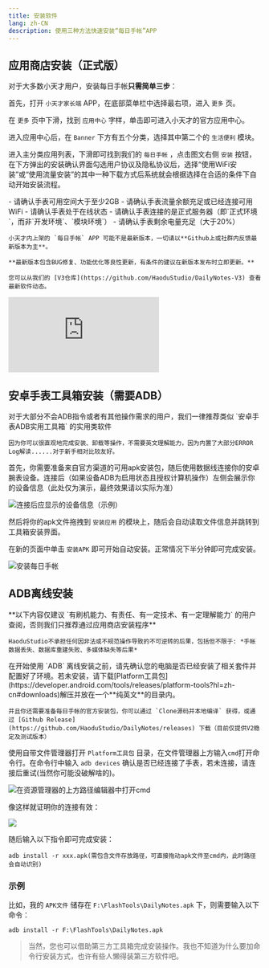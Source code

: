 ```yaml
---
title: 安装软件
lang: zh-CN
description: 使用三种方法快速安装“每日手帐”APP
---
```



## 应用商店安装（正式版）

对于大多数小天才用户，安装每日手帐**只需简单三步**：

首先，打开 `小天才家长端` APP，在底部菜单栏中选择最右项，进入 `更多` 页。

在 `更多` 页中下滑，找到 `应用中心` 字样，单击即可进入小天才的官方应用中心。

进入应用中心后，在 `Banner` 下方有五个分类，选择其中第二个的 `生活便利` 模块。

进入主分类应用列表，下滑即可找到我们的 `每日手帐` ，点击图文右侧 `安装` 按钮，在下方弹出的安装确认界面勾选用户协议及隐私协议后，选择“使用WiFi安装”或“使用流量安装”的其中一种下载方式后系统就会根据选择在合适的条件下自动开始安装流程。


<Aside title="安装前提示">
    - 请确认手表可用空间大于至少2GB
    - 请确认手表流量余额充足或已经连接可用WiFi
    - 请确认手表处于在线状态
    - 请确认手表连接的是正式服务器（即`正式环境`，而非`开发环境`、`模块环境`）
    - 请确认手表剩余电量充足（大于20%）
</Aside>

<Aside type="tip" title="请更新最新版本">

    小天才内上架的 `每日手帐` APP 可能不是最新版本，一切请以**Github上或社群内反馈最新版本为主**。

    **最新版本包含BUG修复、功能优化等良性更新，有条件的建议在新版本发布时立即更新。**

    您可以从我们的 [V3仓库](https://github.com/HaoduStudio/DailyNotes-V3) 查看最新软件动态。

</Aside>

<iframe id="dogePlayerFrame" src="https://player.dogecloud.com/web/player.html?vcode=5defbe4ccdf7fd68&userId=2491&autoPlay=false&inFrame=true" allowfullscreen="true" msallowfullscreen="true" webkitallowfullscreen="true" mozallowfullscreen="true" oallowfullscreen="true" allowtransparency="true" scrolling="no" frameborder="0" allow="accelerometer; autoplay; encrypted-media; gyroscope; picture-in-picture; fullscreen" referrerPolicy="unsafe-url"></iframe>

## 安卓手表工具箱安装（需要ADB）

<Aside title="为什么使用第三方工具箱安装软件？">
    对于大部分不会ADB指令或者有其他操作需求的用户，我们一律推荐类似 `安卓手表ADB实用工具箱` 的实用类软件

    因为你可以很直观地完成安装、卸载等操作，不需要英文理解能力，因为内置了大部分ERROR Log解读......对于新手相对比较友好。
</Aside>

首先，你需要准备来自官方渠道的可用apk安装包，随后使用数据线连接你的安卓腕表设备。连接后（如果设备ADB为启用状态且授权计算机操作）左侧会展示你的设备信息（此处仅为演示，最终效果请以实际为准）

![连接后应显示的设备信息（示例）](https://cn-sh.static.nextsay.cn/IMAGE/dailynotes_website_images_static/started/toolbox_screenshot_connect_device.png)

然后将你的apk文件拖拽到 `安装应用` 的模块上，随后会自动读取文件信息并跳转到工具箱安装界面。

在新的页面中单击 `安装APK` 即可开始自动安装。正常情况下半分钟即可完成安装。

![安装每日手帐](https://cn-sh.static.nextsay.cn/IMAGE/dailynotes_website_images_static/started/toolbox_screenshot_installapks.png)

## ADB离线安装

<Aside type="danger" title="破解安全警告">
    **以下内容仅建议 `有刷机能力、有责任、有一定技术、有一定理解能力` 的用户查阅，否则我们只推荐通过应用商店安装程序**

    HaoduStudio不承担任何因非法或不规范操作导致的不可逆转的后果，包括但不限于: *手帐数据丢失、数据库重建失败、多媒体缺失等后果*

</Aside>

<Aside type="tip" title="官方下载渠道">
    在开始使用 `ADB` 离线安装之前，请先确认您的电脑是否已经安装了相关套件并配置好了环境。若未安装，请下载[Platform工具包](https://developer.android.com/tools/releases/platform-tools?hl=zh-cn#downloads)解压并放在一个**纯英文**的目录内。

    并且你还需要准备每日手帐的官方安装包，你可以通过 `Clone源码并本地编译` 获得，或通过 [Github Release](https://github.com/HaoduStudio/DailyNotes/releases) 下载（目前仅提供V2稳定及测试版本）
</Aside>

使用自带文件管理器打开 `Platform工具包` 目录，在文件管理器上方输入`cmd`打开命令行。在命令行中输入 `adb devices` 确认是否已经连接了手表，若未连接，请连接后重试(当然你可能没破解啥的)。

![在资源管理器的上方路径编辑器中打开cmd](https://cn-sh.static.nextsay.cn/IMAGE/dailynotes_website_images_static/started/platform_tools_open.png)

像这样就证明你的连接有效：

![](https://shanghai.static.nextsay.cn/2024/04/29/662e74ed56c23.png)

随后输入以下指令即可完成安装：

```
adb install -r xxx.apk(需包含文件存放路径，可直接拖动apk文件至cmd内，此时路径会自动识别)
```

### 示例

比如，我的 `APK文件` 储存在 `F:\FlashTools\DailyNotes.apk` 下，则需要输入以下命令：

```
adb install -r F:\FlashTools\DailyNotes.apk
```

> 当然，您也可以借助第三方工具箱完成安装操作。我也不知道为什么要加命令行安装方式，也许有些人懒得装第三方软件吧。
